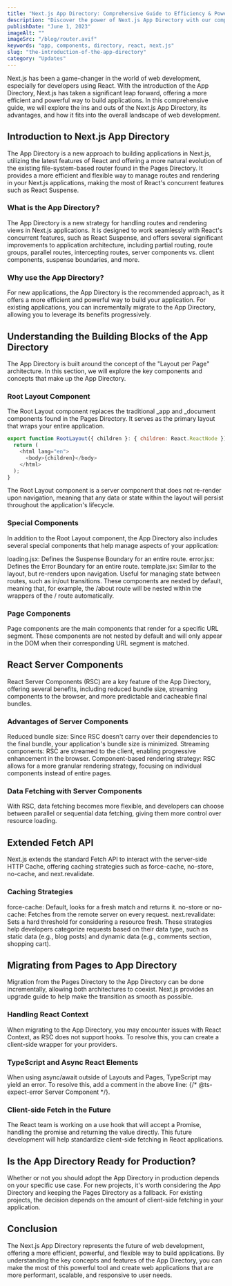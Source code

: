 ```yaml
---
title: "Next.js App Directory: Comprehensive Guide to Efficiency & Power"
description: "Discover the power of Next.js App Directory with our comprehensive guide. Explore its advantages, key components, migration strategies, and more for efficient web development."
publishDate: "June 1, 2023"
imageAlt: ""
imageSrc: "/blog/router.avif"
keywords: "app, components, directory, react, next.js"
slug: "the-introduction-of-the-app-directory"
category: "Updates"
---
```


Next.js has been a game-changer in the world of web development, especially for developers using React. With the introduction of the App Directory, Next.js has taken a significant leap forward, offering a more efficient and powerful way to build applications. In this comprehensive guide, we will explore the ins and outs of the Next.js App Directory, its advantages, and how it fits into the overall landscape of web development.

## Introduction to Next.js App Directory

The App Directory is a new approach to building applications in Next.js, utilizing the latest features of React and offering a more natural evolution of the existing file-system-based router found in the Pages Directory. It provides a more efficient and flexible way to manage routes and rendering in your Next.js applications, making the most of React's concurrent features such as React Suspense.

### What is the App Directory?

The App Directory is a new strategy for handling routes and rendering views in Next.js applications. It is designed to work seamlessly with React's concurrent features, such as React Suspense, and offers several significant improvements to application architecture, including partial routing, route groups, parallel routes, intercepting routes, server components vs. client components, suspense boundaries, and more.

### Why use the App Directory?

For new applications, the App Directory is the recommended approach, as it offers a more efficient and powerful way to build your application. For existing applications, you can incrementally migrate to the App Directory, allowing you to leverage its benefits progressively.

## Understanding the Building Blocks of the App Directory

The App Directory is built around the concept of the "Layout per Page" architecture. In this section, we will explore the key components and concepts that make up the App Directory.

### Root Layout Component

The Root Layout component replaces the traditional \_app and \_document components found in the Pages Directory. It serves as the primary layout that wraps your entire application.

```js
export function RootLayout({ children }: { children: React.ReactNode }) {
  return (
    <html lang="en">
      <body>{children}</body>
    </html>
  );
}
```

The Root Layout component is a server component that does not re-render upon navigation, meaning that any data or state within the layout will persist throughout the application's lifecycle.

### Special Components

In addition to the Root Layout component, the App Directory also includes several special components that help manage aspects of your application:

loading.jsx: Defines the Suspense Boundary for an entire route.
error.jsx: Defines the Error Boundary for an entire route.
template.jsx: Similar to the layout, but re-renders upon navigation. Useful for managing state between routes, such as in/out transitions.
These components are nested by default, meaning that, for example, the /about route will be nested within the wrappers of the / route automatically.

### Page Components

Page components are the main components that render for a specific URL segment. These components are not nested by default and will only appear in the DOM when their corresponding URL segment is matched.

## React Server Components

React Server Components (RSC) are a key feature of the App Directory, offering several benefits, including reduced bundle size, streaming components to the browser, and more predictable and cacheable final bundles.

### Advantages of Server Components

Reduced bundle size: Since RSC doesn't carry over their dependencies to the final bundle, your application's bundle size is minimized.
Streaming components: RSC are streamed to the client, enabling progressive enhancement in the browser.
Component-based rendering strategy: RSC allows for a more granular rendering strategy, focusing on individual components instead of entire pages.

### Data Fetching with Server Components

With RSC, data fetching becomes more flexible, and developers can choose between parallel or sequential data fetching, giving them more control over resource loading.

## Extended Fetch API

Next.js extends the standard Fetch API to interact with the server-side HTTP Cache, offering caching strategies such as force-cache, no-store, no-cache, and next.revalidate.

### Caching Strategies

force-cache: Default, looks for a fresh match and returns it.
no-store or no-cache: Fetches from the remote server on every request.
next.revalidate: Sets a hard threshold for considering a resource fresh.
These strategies help developers categorize requests based on their data type, such as static data (e.g., blog posts) and dynamic data (e.g., comments section, shopping cart).

## Migrating from Pages to App Directory

Migration from the Pages Directory to the App Directory can be done incrementally, allowing both architectures to coexist. Next.js provides an upgrade guide to help make the transition as smooth as possible.

### Handling React Context

When migrating to the App Directory, you may encounter issues with React Context, as RSC does not support hooks. To resolve this, you can create a client-side wrapper for your providers.

### TypeScript and Async React Elements

When using async/await outside of Layouts and Pages, TypeScript may yield an error. To resolve this, add a comment in the above line: {/* @ts-expect-error Server Component */}.

### Client-side Fetch in the Future

The React team is working on a use hook that will accept a Promise, handling the promise and returning the value directly. This future development will help standardize client-side fetching in React applications.

## Is the App Directory Ready for Production?

Whether or not you should adopt the App Directory in production depends on your specific use case. For new projects, it's worth considering the App Directory and keeping the Pages Directory as a fallback. For existing projects, the decision depends on the amount of client-side fetching in your application.

## Conclusion

The Next.js App Directory represents the future of web development, offering a more efficient, powerful, and flexible way to build applications. By understanding the key concepts and features of the App Directory, you can make the most of this powerful tool and create web applications that are more performant, scalable, and responsive to user needs.
